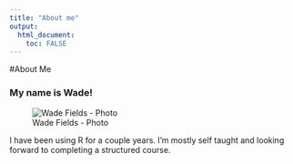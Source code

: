 ```yaml
---
title: "About me"
output: 
  html_document:
    toc: FALSE
---
```


#About Me

### My name is Wade!

![Wade Fields - Photo](/photo_head_shot.jpg)

I have been using R for a couple years. I'm mostly self taught and looking forward to completing a structured course. 

